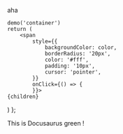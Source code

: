 
aha



    demo('container')
    return (
        <span
            style={{
                backgroundColor: color,
                borderRadius: '20px',
                color: '#fff',
                padding: '10px',
                cursor: 'pointer',
            }}
            onClick={() => {
            }}>
    {children}
  </span>
    )
};

This is <Highlight color="#25c2a0">Docusaurus green</Highlight> !

<div id="container"></div>

